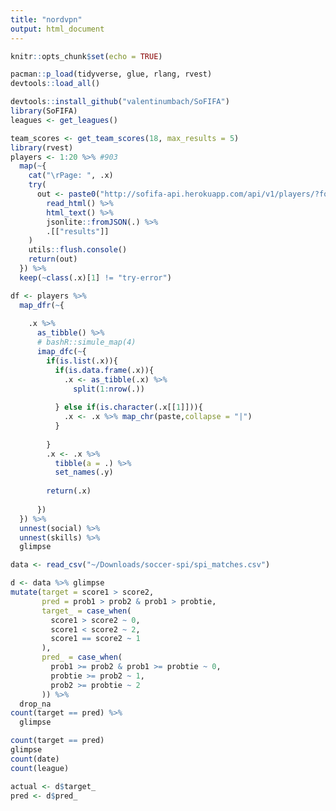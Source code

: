```yaml
---
title: "nordvpn"
output: html_document
---
```


```r
knitr::opts_chunk$set(echo = TRUE)

pacman::p_load(tidyverse, glue, rlang, rvest)
devtools::load_all()

```



```r

devtools::install_github("valentinumbach/SoFIFA")
library(SoFIFA)
leagues <- get_leagues()

team_scores <- get_team_scores(18, max_results = 5)
library(rvest)
players <- 1:20 %>% #903
  map(~{
    cat("\rPage: ", .x)
    try(
      out <- paste0("http://sofifa-api.herokuapp.com/api/v1/players/?format=json&page=", .x) %>%
        read_html() %>%
        html_text() %>% 
        jsonlite::fromJSON(.) %>%
        .[["results"]]
    )
    utils::flush.console()
    return(out)
  }) %>%
  keep(~class(.x)[1] != "try-error")

df <- players %>%
  map_dfr(~{
    
    .x %>%
      as_tibble() %>%
      # bashR::simule_map(4)
      imap_dfc(~{
        if(is.list(.x)){
          if(is.data.frame(.x)){
            .x <- as_tibble(.x) %>%
              split(1:nrow(.))
            
          } else if(is.character(.x[[1]])){
            .x <- .x %>% map_chr(paste,collapse = "|")
          }
          
        }
        .x <- .x %>%
          tibble(a = .) %>%
          set_names(.y)
        
        return(.x)
        
      }) 
  }) %>%
  unnest(social) %>%
  unnest(skills) %>%
  glimpse

data <- read_csv("~/Downloads/soccer-spi/spi_matches.csv")

d <- data %>% glimpse
mutate(target = score1 > score2, 
       pred = prob1 > prob2 & prob1 > probtie, 
       target_ = case_when(
         score1 > score2 ~ 0, 
         score1 < score2 ~ 2, 
         score1 == score2 ~ 1
       ), 
       pred_ = case_when(
         prob1 >= prob2 & prob1 >= probtie ~ 0, 
         probtie >= prob2 ~ 1, 
         prob2 >= probtie ~ 2
       )) %>% 
  drop_na
count(target == pred) %>%
  glimpse

count(target == pred)
glimpse
count(date)
count(league)

actual <- d$target_
pred <- d$pred_


```

